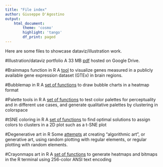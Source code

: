 ```yaml
---
title: "File index"
author: Giuseppe D'Agostino
output:
    html_document:
        theme: 'cosmo'
        highlight: 'tango'
        df_print: paged
---
```


Here are some files to showcase dataviz/illustration work.

#Illustration/dataviz portfolio
A 33 MB <a href = "https://drive.google.com/open?id=1jS6JP0DY28Tx7Qbjo5eJ7dGV1EwZgbpb" target="_blank">pdf</a> hosted on Google Drive. 

#Brainmaps function in R
A <a href = "https://gdagstn.github.io/brainmaps.html" target="_blank">tool</a> to visualize genes measured in a publicly available gene expression dataset (GTEx) in brain regions. 

#Bubblemap in R
A <a href = "https://gdagstn.github.io/bubblemap.html" target="_blank">set of functions</a> to draw bubble charts in a heatmap format 

#Palette tools in R
A <a href = "https://gdagstn.github.io/palette_tools.html" target="_blank">set of functions</a> to test color palettes for perceptuality and in different use cases, and generate qualitative palettes by clustering in colorspace

#tSNE coloring in R
A <a href = "https://gdagstn.github.io/tsnecolors.html" target="_blank">set of functions</a> to find optimal solutions to assign colors to clusters in a 2D plot such as a t-SNE plot

#Degenerative art in R
Some <a href = "https://gdagstn.github.io/degenerative.html" target="_blank">attempts</a> at creating "algorithmic art", or generative art, using random plotting with regular elements, or regular plotting with random elements. 

#Crayonmaps art in R
A <a href = "https://gdagstn.github.io/textheatmaps.html" target="_blank">set of functions</a> to generate heatmaps and bitmaps in the R terminal using 256-color ANSI text encoding